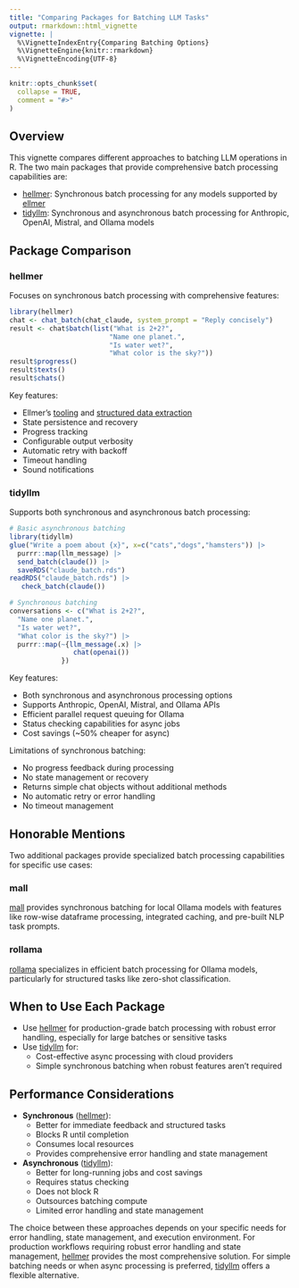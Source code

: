 ```yaml
---
title: "Comparing Packages for Batching LLM Tasks"
output: rmarkdown::html_vignette
vignette: |
  %\VignetteIndexEntry{Comparing Batching Options}
  %\VignetteEngine{knitr::rmarkdown}
  %\VignetteEncoding{UTF-8}
---
```


```r
knitr::opts_chunk$set(
  collapse = TRUE,
  comment = "#>"
)
```

## Overview

This vignette compares different approaches to batching LLM operations in R. The two main packages that provide comprehensive batch processing capabilities are:

-   [hellmer](https://github.com/dylanpieper/hellmer): Synchronous batch processing for any models supported by [ellmer](https://github.com/tidyverse/ellmer/)
-   [tidyllm](https://github.com/edubruell/tidyllm): Synchronous and asynchronous batch processing for Anthropic, OpenAI, Mistral, and Ollama models

## Package Comparison

### hellmer

Focuses on synchronous batch processing with comprehensive features:

```r
library(hellmer)
chat <- chat_batch(chat_claude, system_prompt = "Reply concisely")
result <- chat$batch(list("What is 2+2?",
                         "Name one planet.",
                         "Is water wet?",
                         "What color is the sky?"))
result$progress()
result$texts()
result$chats()
```

Key features:

-   Ellmer's [tooling](https://ellmer.tidyverse.org/articles/tool-calling.html) and [structured data extraction](https://ellmer.tidyverse.org/articles/structured-data.html)
-   State persistence and recovery
-   Progress tracking
-   Configurable output verbosity
-   Automatic retry with backoff
-   Timeout handling
-   Sound notifications

### tidyllm

Supports both synchronous and asynchronous batch processing:

```r
# Basic asynchronous batching
library(tidyllm)
glue("Write a poem about {x}", x=c("cats","dogs","hamsters")) |>
  purrr::map(llm_message) |>
  send_batch(claude()) |>
  saveRDS("claude_batch.rds")
readRDS("claude_batch.rds") |>
   check_batch(claude())

# Synchronous batching
conversations <- c("What is 2+2?",
  "Name one planet.",
  "Is water wet?",
  "What color is the sky?") |>
  purrr::map(~{llm_message(.x) |>
                chat(openai())
             })
```

Key features:

-   Both synchronous and asynchronous processing options
-   Supports Anthropic, OpenAI, Mistral, and Ollama APIs
-   Efficient parallel request queuing for Ollama
-   Status checking capabilities for async jobs
-   Cost savings (\~50% cheaper for async)

Limitations of synchronous batching:

-   No progress feedback during processing
-   No state management or recovery
-   Returns simple chat objects without additional methods
-   No automatic retry or error handling
-   No timeout management

## Honorable Mentions

Two additional packages provide specialized batch processing capabilities for specific use cases:

### mall

[mall](https://mlverse.github.io/mall) provides synchronous batching for local Ollama models with features like row-wise dataframe processing, integrated caching, and pre-built NLP task prompts.

### rollama

[rollama](https://github.com/JBGruber/rollama) specializes in efficient batch processing for Ollama models, particularly for structured tasks like zero-shot classification.

## When to Use Each Package

-   Use [hellmer](https://github.com/dylanpieper/hellmer) for production-grade batch processing with robust error handling, especially for large batches or sensitive tasks
-   Use [tidyllm](https://github.com/edubruell/tidyllm) for:
    -   Cost-effective async processing with cloud providers
    -   Simple synchronous batching when robust features aren't required

## Performance Considerations

-   **Synchronous** ([hellmer](https://github.com/dylanpieper/hellmer)):
    -   Better for immediate feedback and structured tasks
    -   Blocks R until completion
    -   Consumes local resources
    -   Provides comprehensive error handling and state management
-   **Asynchronous** ([tidyllm](https://github.com/edubruell/tidyllm)):
    -   Better for long-running jobs and cost savings
    -   Requires status checking
    -   Does not block R
    -   Outsources batching compute
    -   Limited error handling and state management

The choice between these approaches depends on your specific needs for error handling, state management, and execution environment. For production workflows requiring robust error handling and state management, [hellmer](https://github.com/dylanpieper/hellmer) provides the most comprehensive solution. For simple batching needs or when async processing is preferred, [tidyllm](https://github.com/edubruell/tidyllm) offers a flexible alternative.
